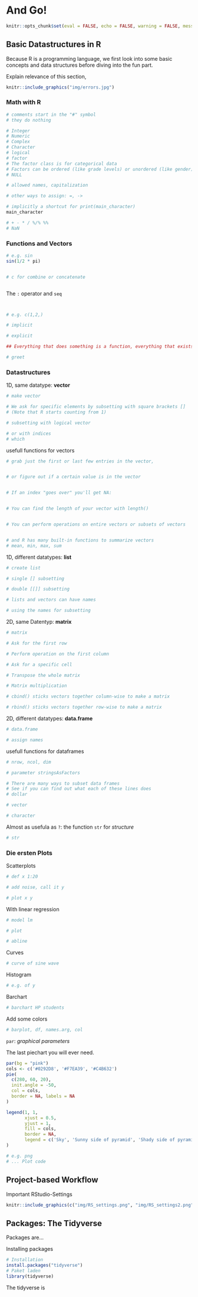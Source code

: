 # And Go! {#day1}

```r
knitr::opts_chunk$set(eval = FALSE, echo = FALSE, warning = FALSE, message = FALSE)
```

<!-- Slides! -->

## Basic Datastructures in R

Because R is a programming language, we first look into
some basic concepts and data structures before diving
into the fun part.

<!-- Open a new R-Script. -->

<!-- R and RStudio -->

<!-- Explanation, shortcut, mac vs pc -->

<!-- Inspired by [learnXinYminutes](https://learnxinyminutes.com/docs/r/). -->

Explain relevance of this section, 

```r
knitr::include_graphics("img/errors.jpg")
```

### Math with R

```r
# comments start in the "#" symbol
# they do nothing
```

<!-- datatypes -->

<!-- executing code -->

```r
# Integer
# Numeric
# Complex 
# Character
# logical
# factor
# The factor class is for categorical data
# Factors can be ordered (like grade levels) or unordered (like gender)
# NULL
```

<!-- variables -->

<!-- intuition -->

```r
# allowed names, capitalization

# other ways to assign: =, ->
```

<!-- getting the content of a variable -->

```r
# implicitly a shortcut for print(main_character)
main_character
```

<!-- basic math -->

```r
# + - * / %/% %% 
# NaN
```

### Functions and Vectors

<!-- importance of functions -->

<!-- functions and mathematical functions -->

```r
# e.g. sin
sin(1/2 * pi)

```

<!-- `?funktion`, F1 -->

```r

```

<!-- everything in R is a vector -->

```r
# c for combine or concatenate

```

<!-- vectorisation of operations -->

```r

```

The `:` operator and `seq`

```r

```

<!-- logical comparisons -->

<!-- also elementwise -->

```r


```


<!-- periodic reminder: error messages are your friends and completely normal -->

```r
# e.g. c(1,2,)

```

<!-- combination of different datatypes -->

```r
# implicit

# explicit

```

<!-- write your own first function -->

```r
## Everything that does something is a function, everything that exists is an object

# greet
```

### Datastructures

1D, same datatype: **vector**

```r
# make vector

# We ask for specific elements by subsetting with square brackets []
# (Note that R starts counting from 1)

# subsetting with logical vector

# or with indices
# which

```

usefull functions for vectors

```r
# grab just the first or last few entries in the vector,


# or figure out if a certain value is in the vector


# If an index "goes over" you'll get NA:


# You can find the length of your vector with length()


# You can perform operations on entire vectors or subsets of vectors


# and R has many built-in functions to summarize vectors
# mean, min, max, sum


```

1D, different datatypes: **list**

```r
# create list

# single [] subsetting

# double [[]] subsetting

# lists and vectors can have names

# using the names for subsetting
```

2D, same Datentyp: **matrix**

```r
# matrix

# Ask for the first row

# Perform operation on the first column

# Ask for a specific cell

# Transpose the whole matrix

# Matrix multiplication

# cbind() sticks vectors together column-wise to make a matrix

# rbind() sticks vectors together row-wise to make a matrix

```

2D, different datatypes: **data.frame**

```r
# data.frame

# assign names

```

usefull functions for dataframes

```r
# nrow, ncol, dim

# parameter stringsAsFactors

# There are many ways to subset data frames
# See if you can find out what each of these lines does
# dollar

# vector

# character

```

Almost as usefula as `?`: the function `str` for _structure_

```r
# str
```

### Die ersten Plots

Scatterplots

```r
# def x 1:20

# add noise, call it y

# plot x y

```

With linear regression

```r
# model lm

# plot

# abline

```

Curves

```r
# curve of sine wave

```

Histogram

```r
# e.g. of y

```

Barchart

```r
# barchart HP students

```

Add some colors

```r
# barplot, df, names.arg, col

```

`par`: _graphical parameters_

The last piechart you will ever need.

```r
par(bg = "pink")
cols <- c('#0292D8', '#F7EA39', '#C4B632')
pie(
  c(280, 60, 20),
  init.angle = -50,
  col = cols,
  border = NA, labels = NA
)

legend(1, 1,
       xjust = 0.5,
       yjust = 1,
       fill = cols,
       border = NA,
       legend = c('Sky', 'Sunny side of pyramid', 'Shady side of pyramid')
)
```

<!-- Saving plots and graphic devices -->

```r
# e.g. png
# ... Plot code

```

## Project-based Workflow

Important RStudio-Settings

```r
knitr::include_graphics(c("img/RS_settings.png", "img/RS_settings2.png"))
```

## Packages: The Tidyverse

Packages are...

Installing packages

```r
# Installation
install.packages("tidyverse")
# Paket laden
library(tidyverse)
```

The tidyverse is